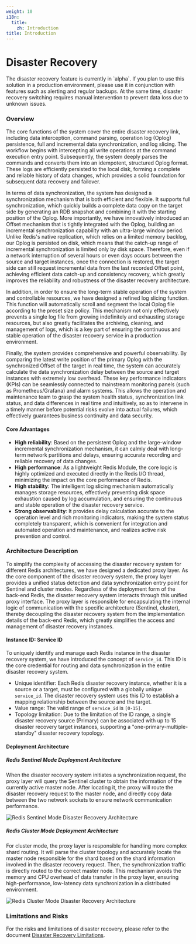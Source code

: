 ```yaml
---
weight: 10
i18n:
  title:
    zh: Introduction
title: Introduction
---
```


# Disaster Recovery

<Directive type="warning" title="Feature Maturity Notice">
The disaster recovery feature is currently in `alpha`. If you plan to use this solution in a production environment, please use it in conjunction with features such as alerting and regular backups. At the same time, disaster recovery switching requires manual intervention to prevent data loss due to unknown issues.
</Directive>

### Overview

The core functions of the system cover the entire disaster recovery link, including data interception, command parsing, operation log (Oplog) persistence, full and incremental data synchronization, and log slicing. The workflow begins with intercepting all write operations at the command execution entry point. Subsequently, the system deeply parses the commands and converts them into an idempotent, structured Oplog format. These logs are efficiently persisted to the local disk, forming a complete and reliable history of data changes, which provides a solid foundation for subsequent data recovery and failover.

In terms of data synchronization, the system has designed a synchronization mechanism that is both efficient and flexible. It supports full synchronization, which quickly builds a complete data copy on the target side by generating an RDB snapshot and combining it with the starting position of the Oplog. More importantly, we have innovatively introduced an Offset mechanism that is tightly integrated with the Oplog, building an incremental synchronization capability with an ultra-large window period. Unlike Redis's native replication, which relies on a limited memory backlog, our Oplog is persisted on disk, which means that the catch-up range of incremental synchronization is limited only by disk space. Therefore, even if a network interruption of several hours or even days occurs between the source and target instances, once the connection is restored, the target side can still request incremental data from the last recorded Offset point, achieving efficient data catch-up and consistency recovery, which greatly improves the reliability and robustness of the disaster recovery architecture.

In addition, in order to ensure the long-term stable operation of the system and controllable resources, we have designed a refined log slicing function. This function will automatically scroll and segment the local Oplog file according to the preset size policy. This mechanism not only effectively prevents a single log file from growing indefinitely and exhausting storage resources, but also greatly facilitates the archiving, cleaning, and management of logs, which is a key part of ensuring the continuous and stable operation of the disaster recovery service in a production environment.

Finally, the system provides comprehensive and powerful observability. By comparing the latest write position of the primary Oplog with the synchronized Offset of the target in real time, the system can accurately calculate the data synchronization delay between the source and target instances with extremely low overhead. These key performance indicators (KPIs) can be seamlessly connected to mainstream monitoring panels (such as Prometheus/Grafana) and alarm systems. This allows the operation and maintenance team to grasp the system health status, synchronization link status, and data differences in real time and intuitively, so as to intervene in a timely manner before potential risks evolve into actual failures, which effectively guarantees business continuity and data security.

#### Core Advantages
* **High reliability**: Based on the persistent Oplog and the large-window incremental synchronization mechanism, it can calmly deal with long-term network partitions and delays, ensuring accurate recording and reliable recovery of data changes.
* **High performance**: As a lightweight Redis Module, the core logic is highly optimized and executed directly in the Redis I/O thread, minimizing the impact on the core performance of Redis.
* **High stability**: The intelligent log slicing mechanism automatically manages storage resources, effectively preventing disk space exhaustion caused by log accumulation, and ensuring the continuous and stable operation of the disaster recovery service.
* **Strong observability**: It provides delay calculation accurate to the operation level and rich monitoring indicators, making the system status completely transparent, which is convenient for integration and automated operation and maintenance, and realizes active risk prevention and control.

### Architecture Description

To simplify the complexity of accessing the disaster recovery system for different Redis architectures, we have designed a dedicated proxy layer. As the core component of the disaster recovery system, the proxy layer provides a unified status detection and data synchronization entry point for Sentinel and cluster modes. Regardless of the deployment form of the back-end Redis, the disaster recovery system interacts through this unified proxy interface. The proxy layer is responsible for encapsulating the internal logic of communication with the specific architecture (Sentinel, cluster), thereby decoupling the disaster recovery system from the implementation details of the back-end Redis, which greatly simplifies the access and management of disaster recovery instances.

#### Instance ID: Service ID

To uniquely identify and manage each Redis instance in the disaster recovery system, we have introduced the concept of `service_id`. This ID is the core credential for routing and data synchronization in the entire disaster recovery system.
* Unique identifier: Each Redis disaster recovery instance, whether it is a source or a target, must be configured with a globally unique `service_id`. The disaster recovery system uses this ID to establish a mapping relationship between the source and the target.
* Value range: The valid range of `service_id` is `[0-15]`.
* Topology limitation: Due to the limitation of the ID range, a single disaster recovery source (Primary) can be associated with up to 15 disaster recovery target instances, supporting a "one-primary-multiple-standby" disaster recovery topology.

#### Deployment Architecture

##### Redis Sentinel Mode Deployment Architecture

When the disaster recovery system initiates a synchronization request, the proxy layer will query the Sentinel cluster to obtain the information of the currently active master node. After locating it, the proxy will route the disaster recovery request to the master node, and directly copy data between the two network sockets to ensure network communication performance.

![Redis Sentinel Mode Disaster Recovery Architecture](../../assets/failover-dr.png)

##### Redis Cluster Mode Deployment Architecture

For cluster mode, the proxy layer is responsible for handling more complex shard routing. It will parse the cluster topology and accurately locate the master node responsible for the shard based on the shard information involved in the disaster recovery request. Then, the synchronization traffic is directly routed to the correct master node. This mechanism avoids the memory and CPU overhead of data transfer in the proxy layer, ensuring high-performance, low-latency data synchronization in a distributed environment.

![Redis Cluster Mode Disaster Recovery Architecture](../../assets/cluster-dr.png)

### Limitations and Risks

For the risks and limitations of disaster recovery, please refer to the document [Disaster Recovery Limitations](./90-limitations).

